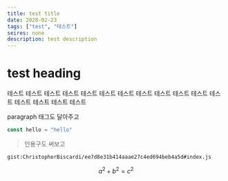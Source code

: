 ```yaml
---
title: test title
date: 2020-02-23
tags: ["test", "테스트"]
seires: none
description: test description
---
```


# test heading
테스트 테스트 테스트 테스트 테스트 테스트 테스트 테스트 테스트 테스트 테스트 테스트 테스트 테스트 테스트 테스트
<p>paragraph 태그도 달아주고</p>

```js
const hello = "hello"
```


<Youtube src="https://www.youtube.com/watch?v=BgT-1-NgTsY" size="half" ratio="50" />


> 인용구도 써보고


`gist:ChristopherBiscardi/ee7d8e31b414aaae27c4ed694beb4a5d#index.js`

$$
a^2 + b^2 = c^2
$$